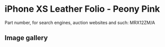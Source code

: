 
# iPhone XS Leather Folio - Peony Pink

Part number, for search engines, auction websites and such: MRX12ZM/A

## Image gallery

<div style={{ width: '100%', maxWidth: '768px' }}>
<GalleryComponent
    images={[
      {
        original: "/everysource/MRX12.webp",
        thumbnail: "/everypreview/MRX12.webp",
      },
      {
        original: "/everysource/MRX12_AV1_GOLD.webp",
        thumbnail: "/everypreview/MRX12_AV1_GOLD.webp",
      },
      {
        original: "/everysource/MRX12_AV1_SILVER.webp",
        thumbnail: "/everypreview/MRX12_AV1_SILVER.webp",
      },
      {
        original: "/everysource/MRX12_AV1_SPACE_GRAY.webp",
        thumbnail: "/everypreview/MRX12_AV1_SPACE_GRAY.webp",
      },
      {
        original: "/everysource/MRX12_AV2.webp",
        thumbnail: "/everypreview/MRX12_AV2.webp",
      }
    ]}
  />
</div>
